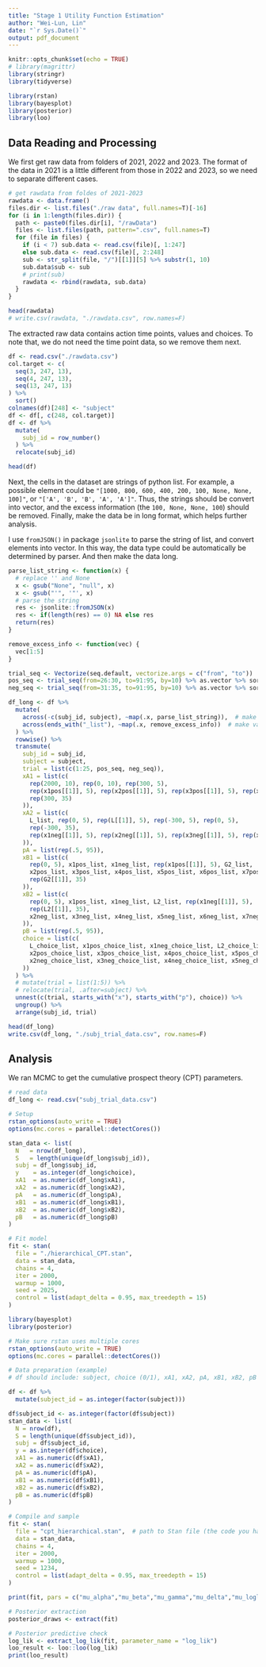 ```yaml
---
title: "Stage 1 Utility Function Estimation"
author: "Wei-Lun, Lin"
date: "`r Sys.Date()`"
output: pdf_document
---
```


```r
knitr::opts_chunk$set(echo = TRUE)
# library(magrittr)
library(stringr)
library(tidyverse)

library(rstan)
library(bayesplot)
library(posterior)
library(loo)
```


## Data Reading and Processing

We first get raw data from folders of 2021, 2022 and 2023.
The format of the data in 2021 is a little different from those in 2022 and 2023, 
so we need to separate different cases.

```r
# get rawdata from foldes of 2021-2023
rawdata <- data.frame()
files.dir <- list.files("./raw data", full.names=T)[-16]
for (i in 1:length(files.dir)) {
  path <- paste0(files.dir[i], "/rawData")
  files <- list.files(path, pattern=".csv", full.names=T)
  for (file in files) {
    if (i < 7) sub.data <- read.csv(file)[, 1:247]
    else sub.data <- read.csv(file)[, 2:248]
    sub <- str_split(file, "/")[[1]][5] %>% substr(1, 10)
    sub.data$sub <- sub
    # print(sub)
    rawdata <- rbind(rawdata, sub.data)
  }
}

head(rawdata)
# write.csv(rawdata, "./rawdata.csv", row.names=F)
```

The extracted raw data contains action time points, values and choices.
To note that, we do not need the time point data, so we remove them next.

```r
df <- read.csv("./rawdata.csv")
col.target <- c(
  seq(3, 247, 13), 
  seq(4, 247, 13),
  seq(13, 247, 13)
) %>% 
  sort()
colnames(df)[248] <- "subject"
df <- df[, c(248, col.target)]
df <- df %>% 
  mutate(
    subj_id = row_number()
  ) %>% 
  relocate(subj_id)

head(df)
```

Next, the cells in the dataset are strings of python list.
For example, a possible element could be `"[1000, 800, 600, 400, 200, 100, None, None, 100]"`,
or `"['A', 'B', 'B', 'A', 'A']"`.
Thus, the strings should be convert into vector, and the excess information (the `100, None, None, 100`) should be removed.
Finally, make the data be in long format, which helps further analysis.

I use `fromJSON()` in package `jsonlite` to parse the string of list, and convert elements into vector.
In this way, the data type could be automatically be determined by parser.
And then make the data long.

```r
parse_list_string <- function(x) {
  # replace '' and None
  x <- gsub("None", "null", x)
  x <- gsub("'", '"', x)
  # parse the string
  res <- jsonlite::fromJSON(x)
  res <- if(length(res) == 0) NA else res
  return(res)
}

remove_excess_info <- function(vec) {
  vec[1:5]
}

trial_seq <- Vectorize(seq.default, vectorize.args = c("from", "to"))
pos_seq <- trial_seq(from=26:30, to=91:95, by=10) %>% as.vector %>% sort
neg_seq <- trial_seq(from=31:35, to=91:95, by=10) %>% as.vector %>% sort

df_long <- df %>%
  mutate(
    across(-c(subj_id, subject), ~map(.x, parse_list_string)),  # make python list into R vector
    across(ends_with("_list"), ~map(.x, remove_excess_info))  # make value list length be 5
  ) %>% 
  rowwise() %>% 
  transmute(
    subj_id = subj_id,
    subject = subject,
    trial = list(c(1:25, pos_seq, neg_seq)),
    xA1 = list(c(
      rep(2000, 10), rep(0, 10), rep(300, 5), 
      rep(x1pos[[1]], 5), rep(x2pos[[1]], 5), rep(x3pos[[1]], 5), rep(x4pos[[1]], 5), rep(x5pos[[1]], 5), rep(x6pos[[1]], 5), rep(x7pos[[1]], 5),
      rep(300, 35)
    )),
    xA2 = list(c(
      L_list, rep(0, 5), rep(L[[1]], 5), rep(-300, 5), rep(0, 5), 
      rep(-300, 35),
      rep(x1neg[[1]], 5), rep(x2neg[[1]], 5), rep(x3neg[[1]], 5), rep(x4neg[[1]], 5), rep(x5neg[[1]], 5), rep(x6neg[[1]], 5), rep(x7neg[[1]], 5)
    )),
    pA = list(rep(.5, 95)),
    xB1 = list(c(
      rep(0, 5), x1pos_list, x1neg_list, rep(x1pos[[1]], 5), G2_list, 
      x2pos_list, x3pos_list, x4pos_list, x5pos_list, x6pos_list, x7pos_list, x8pos_list,
      rep(G2[[1]], 35)
    )),
    xB2 = list(c(
      rep(0, 5), x1pos_list, x1neg_list, L2_list, rep(x1neg[[1]], 5), 
      rep(L2[[1]], 35),
      x2neg_list, x3neg_list, x4neg_list, x5neg_list, x6neg_list, x7neg_list, x8neg_list
    )),
    pB = list(rep(.5, 95)),
    choice = list(c(
      L_choice_list, x1pos_choice_list, x1neg_choice_list, L2_choice_list, G2_choice_list,
      x2pos_choice_list, x3pos_choice_list, x4pos_choice_list, x5pos_choice_list, x6pos_choice_list, x7pos_choice_list, x8pos_choice_list,
      x2neg_choice_list, x3neg_choice_list, x4neg_choice_list, x5neg_choice_list, x6neg_choice_list, x7neg_choice_list, x8neg_choice_list
    ))
  ) %>% 
  # mutate(trial = list(1:5)) %>% 
  # relocate(trial, .after=subject) %>% 
  unnest(c(trial, starts_with("x"), starts_with("p"), choice)) %>% 
  ungroup() %>% 
  arrange(subj_id, trial)

head(df_long)
write.csv(df_long, "./subj_trial_data.csv", row.names=F)
```


## Analysis

We ran MCMC to get the cumulative prospect theory (CPT) parameters.

```r
# read data
df_long <- read.csv("subj_trial_data.csv")

# Setup
rstan_options(auto_write = TRUE)
options(mc.cores = parallel::detectCores())

stan_data <- list(
  N   = nrow(df_long),
  S   = length(unique(df_long$subj_id)),
  subj = df_long$subj_id,
  y    = as.integer(df_long$choice),
  xA1  = as.numeric(df_long$xA1),
  xA2  = as.numeric(df_long$xA2),
  pA   = as.numeric(df_long$pA),
  xB1  = as.numeric(df_long$xB1),
  xB2  = as.numeric(df_long$xB2),
  pB   = as.numeric(df_long$pB)
)

# Fit model
fit <- stan(
  file = "./hierarchical_CPT.stan",
  data = stan_data,
  chains = 4,
  iter = 2000,
  warmup = 1000,
  seed = 2025,
  control = list(adapt_delta = 0.95, max_treedepth = 15)
)
```



```r
library(bayesplot)
library(posterior)

# Make sure rstan uses multiple cores
rstan_options(auto_write = TRUE)
options(mc.cores = parallel::detectCores())

# Data preparation (example)
# df should include: subject, choice (0/1), xA1, xA2, pA, xB1, xB2, pB

df <- df %>% 
  mutate(subject_id = as.integer(factor(subject)))

df$subject_id <- as.integer(factor(df$subject))
stan_data <- list(
  N = nrow(df),
  S = length(unique(df$subject_id)),
  subj = df$subject_id,
  y = as.integer(df$choice),
  xA1 = as.numeric(df$xA1),
  xA2 = as.numeric(df$xA2),
  pA = as.numeric(df$pA),
  xB1 = as.numeric(df$xB1),
  xB2 = as.numeric(df$xB2),
  pB = as.numeric(df$pB)
)

# Compile and sample
fit <- stan(
  file = "cpt_hierarchical.stan",  # path to Stan file (the code you have)
  data = stan_data,
  chains = 4,
  iter = 2000,
  warmup = 1000,
  seed = 1234,
  control = list(adapt_delta = 0.95, max_treedepth = 15)
)

print(fit, pars = c("mu_alpha","mu_beta","mu_gamma","mu_delta","mu_loglambda","mu_logphi"))

# Posterior extraction
posterior_draws <- extract(fit)

# Posterior predictive check
log_lik <- extract_log_lik(fit, parameter_name = "log_lik")
loo_result <- loo::loo(log_lik)
print(loo_result)
```






